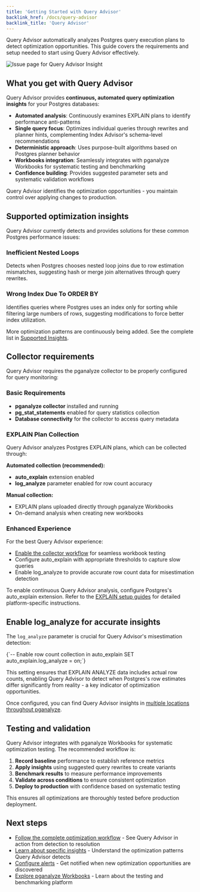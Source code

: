 ```yaml
---
title: 'Getting Started with Query Advisor'
backlink_href: /docs/query-advisor
backlink_title: 'Query Advisor'
---
```


Query Advisor automatically analyzes Postgres query execution plans to detect optimization opportunities. This guide covers the requirements and setup needed to start using Query Advisor effectively.

![Issue page for Query Advisor Insight](query-advisor-insight-issue.png)

## What you get with Query Advisor

Query Advisor provides **continuous, automated query optimization insights** for your Postgres databases:

- **Automated analysis**: Continuously examines EXPLAIN plans to identify performance anti-patterns
- **Single query focus**: Optimizes individual queries through rewrites and planner hints, complementing Index Advisor's schema-level recommendations
- **Deterministic approach**: Uses purpose-built algorithms based on Postgres planner behavior
- **Workbooks integration**: Seamlessly integrates with pganalyze Workbooks for systematic testing and benchmarking
- **Confidence building**: Provides suggested parameter sets and systematic validation workflows

Query Advisor identifies the optimization opportunities - you maintain control over applying changes to production.

## Supported optimization insights

Query Advisor currently detects and provides solutions for these common Postgres performance issues:

### Inefficient Nested Loops
Detects when Postgres chooses nested loop joins due to row estimation mismatches, suggesting hash or merge join alternatives through query rewrites.

### Wrong Index Due To ORDER BY
Identifies queries where Postgres uses an index only for sorting while filtering large numbers of rows, suggesting modifications to force better index utilization.

More optimization patterns are continuously being added. See the complete list in [Supported Insights](/docs/query-advisor/insights).

## Collector requirements

Query Advisor requires the pganalyze collector to be properly configured for query monitoring:

### Basic Requirements
- **pganalyze collector** installed and running
- **pg_stat_statements** enabled for query statistics collection
- **Database connectivity** for the collector to access query metadata

### EXPLAIN Plan Collection
Query Advisor analyzes Postgres EXPLAIN plans, which can be collected through:

**Automated collection (recommended):**
- **auto_explain** extension enabled
- **log_analyze** parameter enabled for row count accuracy

**Manual collection:**
- EXPLAIN plans uploaded directly through pganalyze Workbooks
- On-demand analysis when creating new workbooks

### Enhanced Experience
For the best Query Advisor experience:
- [Enable the collector workflow](/docs/workbooks/collector-workflow) for seamless workbook testing
- Configure auto_explain with appropriate thresholds to capture slow queries
- Enable log_analyze to provide accurate row count data for misestimation detection

To enable continuous Query Advisor analysis, configure Postgres's auto_explain extension. Refer to the [EXPLAIN setup guides](/docs/explain/setup) for detailed platform-specific instructions.

## Enable log_analyze for accurate insights

The `log_analyze` parameter is crucial for Query Advisor's misestimation detection:

<CodeBlock language="sql">
{`-- Enable row count collection in auto_explain
SET auto_explain.log_analyze = on;`}
</CodeBlock>

This setting ensures that EXPLAIN ANALYZE data includes actual row counts, enabling Query Advisor to detect when Postgres's row estimates differ significantly from reality - a key indicator of optimization opportunities.

Once configured, you can find Query Advisor insights in [multiple locations throughout pganalyze](/docs/query-advisor/where-to-find).

## Testing and validation

Query Advisor integrates with pganalyze Workbooks for systematic optimization testing. The recommended workflow is:

1. **Record baseline** performance to establish reference metrics
2. **Apply insights** using suggested query rewrites to create variants
3. **Benchmark results** to measure performance improvements
4. **Validate across conditions** to ensure consistent optimization
5. **Deploy to production** with confidence based on systematic testing

This ensures all optimizations are thoroughly tested before production deployment.

## Next steps

- [Follow the complete optimization workflow](/docs/query-advisor/from-insight-to-conclusion) - See Query Advisor in action from detection to resolution
- [Learn about specific insights](/docs/query-advisor/insights) - Understand the optimization patterns Query Advisor detects
- [Configure alerts](/docs/query-advisor/alerts) - Get notified when new optimization opportunities are discovered
- [Explore pganalyze Workbooks](/docs/workbooks) - Learn about the testing and benchmarking platform